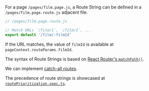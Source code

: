 For a page `/pages/film.page.js`, a Route String can be defined in a `/pages/film.page.route.js` adjacent file.

```js
// /pages/film.page.route.js

// Match URLs `/film/1`, `/film/2`, ...
export default '/film/:filmId'
```

If the URL matches, the value of `filmId` is available at `pageContext.routeParams.filmId`.

The syntax of Route Strings is based on [React Router's `matchPath()`](https://reactrouter.com/web/api/matchPath).

We can implement [catch-all routes](/catch-all).

The precedence of route strings is showcased at [`routePrioritization.spec.ts`](https://github.com/brillout/vite-plugin-ssr/blob/master/vite-plugin-ssr/shared/route/routePrioritization.spec.ts).
